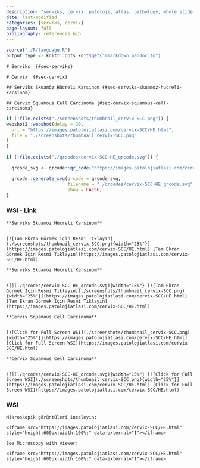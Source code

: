 ```yaml
---
description: "serviks, cervix, patoloji, atlas, pathology, whole slide image, virtual microscopy, virtual microscope, sanal mikroskop"
date: last-modified
categories: [serviks, cervix]
page-layout: full
bibliography: references.bib
---
```


```r
source("./R/language.R")
output_type <- knitr::opts_knit$get("rmarkdown.pandoc.to")
```


```asis
# Serviks  {#sec-serviks}
```


```asis
# Cervix  {#sec-cervix}
```


```asis
## Serviks Skuamöz Hücreli Karsinom {#sec-serviks-skuamoz-hucreli-karsinom} 
```


```asis
## Cervix Squamous Cell Carcinoma {#sec-cervix-squamous-cell-carcinoma} 
```

```r
if (!file.exists("./screenshots/thumbnail_cervix-SCC.png")) {
webshot2::webshot(delay = 20,
  url = "https://images.patolojiatlasi.com/cervix-SCC/HE.html",
  file = "./screenshots/thumbnail_cervix-SCC.png"
)
}
```


```r
if (!file.exists("./qrcodes/cervix-SCC-HE_qrcode.svg")) {

  qrcode_svg <- qrcode::qr_code("https://images.patolojiatlasi.com/cervix-SCC/HE.html")

  qrcode::generate_svg(qrcode = qrcode_svg,
                       filename = "./qrcodes/cervix-SCC-HE_qrcode.svg",
                       show = FALSE)
}
```






::::: panel-tabset


### WSI - Link



:::: {.content-hidden when-format="pdf"}



```asis

**Serviks Skuamöz Hücreli Karsinom**


[![Tam Ekran Görmek İçin Resmi Tıklayın](./screenshots/thumbnail_cervix-SCC.png){width="25%"}](https://images.patolojiatlasi.com/cervix-SCC/HE.html) [Tam Ekran Görmek İçin Resmi Tıklayın](https://images.patolojiatlasi.com/cervix-SCC/HE.html)
```




::::





:::: {.content-visible when-format="pdf"}



```asis

**Serviks Skuamöz Hücreli Karsinom**


![](./qrcodes/cervix-SCC-HE_qrcode.svg){width="15%"} [![Tam Ekran Görmek İçin Resmi Tıklayın](./screenshots/thumbnail_cervix-SCC.png){width="25%"}](https://images.patolojiatlasi.com/cervix-SCC/HE.html) [Tam Ekran Görmek İçin Resmi Tıklayın](https://images.patolojiatlasi.com/cervix-SCC/HE.html)
```





::::




:::: {.content-hidden when-format="pdf"}


```asis

**Cervix Squamous Cell Carcinoma**


[![Click for Full Screen WSI](./screenshots/thumbnail_cervix-SCC.png){width="25%"}](https://images.patolojiatlasi.com/cervix-SCC/HE.html) [Click for Full Screen WSI](https://images.patolojiatlasi.com/cervix-SCC/HE.html)

```




::::





:::: {.content-visible when-format="pdf"}


```asis

**Cervix Squamous Cell Carcinoma**


![](./qrcodes/cervix-SCC-HE_qrcode.svg){width="15%"} [![Click for Full Screen WSI](./screenshots/thumbnail_cervix-SCC.png){width="25%"}](https://images.patolojiatlasi.com/cervix-SCC/HE.html) [Click for Full Screen WSI](https://images.patolojiatlasi.com/cervix-SCC/HE.html)

```





::::


### WSI



```asis

Mikroskopik görüntüleri inceleyin:

<iframe src="https://images.patolojiatlasi.com/cervix-SCC/HE.html" style="height:600px;width:100%;" data-external="1"></iframe>

```

```asis

See Microscopy with viewer: 

<iframe src="https://images.patolojiatlasi.com/cervix-SCC/HE.html" style="height:600px;width:100%;" data-external="1"></iframe>

```



:::::


